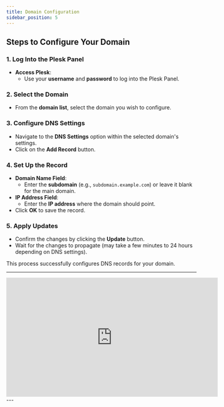```yaml
---
title: Domain Configuration
sidebar_position: 5
---
```


## Steps to Configure Your Domain

### 1. Log Into the Plesk Panel

- **Access Plesk**:
  - Use your **username** and **password** to log into the Plesk Panel.

### 2. Select the Domain

- From the **domain list**, select the domain you wish to configure.

### 3. Configure DNS Settings

- Navigate to the **DNS Settings** option within the selected domain's settings.
- Click on the **Add Record** button.

### 4. Set Up the Record

- **Domain Name Field**:
  - Enter the **subdomain** (e.g., `subdomain.example.com`) or leave it blank for the main domain.
- **IP Address Field**:
  - Enter the **IP address** where the domain should point.
- Click **OK** to save the record.

### 5. Apply Updates

- Confirm the changes by clicking the **Update** button.
- Wait for the changes to propagate (may take a few minutes to 24 hours depending on DNS settings).

This process successfully configures DNS records for your domain.

---

<div style={{ display: 'flex', justifyContent: 'center', marginTop: '20px' }}>
  <iframe
    width="560"
    height="315"
    src="https://www.youtube.com/embed/3fz92PLZvsc?si=nLgMDJLuiBSlfUmq"
    title="Domain Configuration Tutorial"
    frameBorder="0"
    allow="accelerometer; autoplay; clipboard-write; encrypted-media; gyroscope; picture-in-picture"
    allowFullScreen
  ></iframe>
</div>
---